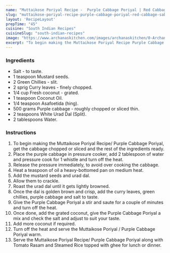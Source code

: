 ---
name: "Muttaikose Poriyal Recipe -  Purple Cabbage Poriyal | Red Cabbage Sabzi"
slug: "muttaikose-poriyal-recipe-purple-cabbage-poriyal-red-cabbage-sabzi"
layout: 'RecipeLayout'
prepTime: "45"
cuisine: "South Indian Recipes"
cuisineSlug: "south-indian-recipes"
image: "https://www.archanaskitchen.com/images/archanaskitchen/0-Archanas-Kitchen-Recipes/2020/Red_cabbage_Poriyal_Recipe_Purple_Cabbage_Sabzi_7_1600.jpg"
excerpt: "To begin making the Muttaikose Poriyal Recipe Purple Cabbage Poriyal, get the cabbage chopped or sliced and the rest of the ingredients ready"
---

### Ingredients

- Salt - to taste.
- 1 teaspoon Mustard seeds.
- 2 Green Chillies - slit.
- 2 sprig Curry leaves - finely chopped.
- 1/4 cup Fresh coconut - grated.
- 1 teaspoon Coconut Oil.
- 1/4 teaspoon Asafoetida (hing).
- 500 grams Purple cabbage - roughly chopped or sliced thin.
- 2 teaspoons White Urad Dal (Split).
- 2 tablespoons Water.

### Instructions

1. To begin making the Muttaikose Poriyal Recipe/ Purple Cabbage Poriyal, get the cabbage chopped or sliced and the rest of the ingredients ready.
1. Place the purple cabbage in pressure cooker, add 2 tablespoon of water and pressure cook for 1 whistle and turn off the heat.
1. Release the pressure immediately, to avoid over cooking the cabbage.
1. Heat a teaspoon of oil a heavy-bottomed pan on medium heat.
1. Add the mustard seeds and urad dal.
1. Allow them to crackle.
1. Roast the urad dal until it gets lightly browned.
1. Once the dal is golden brown and crisp, add the curry leaves, green chillies, purple cabbage and salt to taste.
1. Give the Purple Cabbage Poriyal a stir and saute for a couple of minutes and turn off the heat.
1. Once done, add the grated coconut, give the Purple Cabbage Poriyal a mix and check the salt and adjust to suit your taste.
1. Add more coconut if required.
1. Turn off the heat and serve the Muttaikose Poriyal / Purple Cabbage Poriyal warm.
1. Serve the Muttaikose Poriyal Recipe/ Purple Cabbage Poriyal along with Tomato Rasam and Steamed Rice topped with ghee for lunch or dinner.
